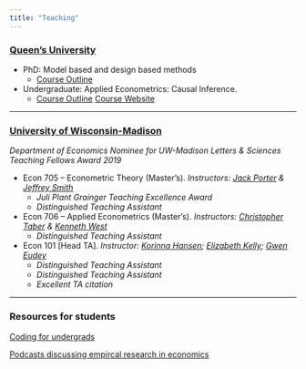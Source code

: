 ```yaml
---
title: "Teaching"
---
```

<!-- 
### [Clark University](https://www.clarku.edu/departments/economics/) 

- Undergraduate: Introductory Econometrics
- Undergraduate: Applied Econometrics -->


### [Queen's University](https://www.econ.queensu.ca/) 

- PhD: Model based and design based  methods
    - [Course Outline](https://moshialam.github.io/_pages/852_outline/)
- Undergraduate: Applied Econometrics: Causal Inference.
    - [Course Outline](morepages/452_outline.qmd/) [Course Website](https://onq.queensu.ca/d2l/home/764511)

---

### [University of Wisconsin-Madison](https://econ.wisc.edu/) 
 <p class="text-info">  _Department of Economics Nominee for UW-Madison Letters & Sciences Teaching Fellows Award 2019_ </p>
 
- Econ 705 -- Econometric Theory (Master's). _Instructors: [Jack Porter](https://www.ssc.wisc.edu/~jrporter/) & [Jeffrey Smith](https://sites.google.com/site/econjeffsmith/home)_ 
  - _Juli Plant Grainger Teaching Excellence Award_ 
  -  _Distinguished Teaching Assistant_

- Econ 706 -- Applied Econometrics (Master's). _Instructors: [Christopher Taber](https://www.ssc.wisc.edu/~ctaber/) & [Kenneth West](https://www.ssc.wisc.edu/~kwest/)_
   - _Distinguished Teaching Assistant_

- Econ 101 [Head TA]. _Instructor: [Korinna Hansen](https://www.ssc.wisc.edu/~kohansen/); [Elizabeth Kelly](https://econ.wisc.edu/staff/kelly-elizabeth/); [Gwen Eudey](https://econ.wisc.edu/staff/eudey-gwen/) _
  - _Distinguished Teaching Assistant_ 
  - _Distinguished Teaching Assistant_ 
  - _Excellent TA citation_

<!-- - Econ 101. _Instructor: [Elizabeth Kelly](https://econ.wisc.edu/staff/kelly-elizabeth/)_ -->

<!-- - Econ 101. _Instructor: [Gwen Eudey](https://econ.wisc.edu/staff/eudey-gwen/)_ -->


---

### Resources for students

[Coding for undergrads](/morepages/resourcesforugstudents.qmd)

[Podcasts discussing empircal research in economics](/morepages/podcasts.qmd)
